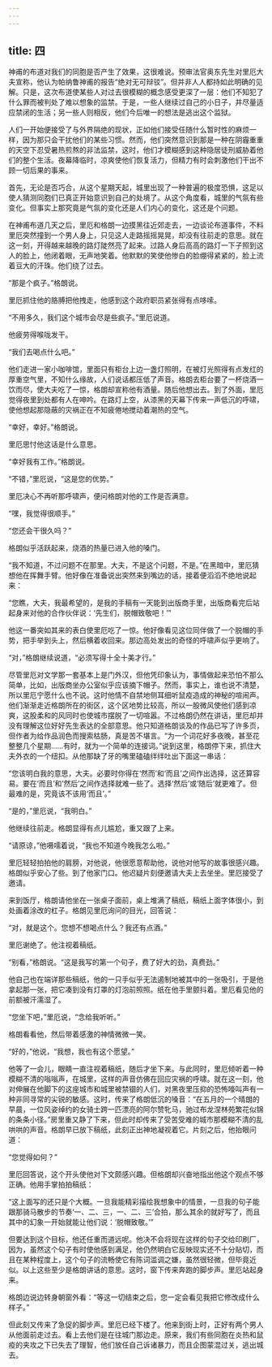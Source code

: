 ```yaml
---
---
---
```

title: 四
---



神甫的布道对我们的同胞是否产生了效果，这很难说。预审法官奥东先生对里厄大夫宣称，他认为帕纳鲁神甫的报告“绝对无可辩驳”。但并非人人都持如此明确的见解。只是，这次布道使某些人对过去很模糊的概念感受更深了一层：他们不知犯了什么罪而被判处了难以想象的监禁。于是，一些人继续过自己的小日子，并尽量适应禁闭的生活；另一些人则相反，他们今后唯一的想法是逃出这个监狱。

人们一开始便接受了与外界隔绝的现状，正如他们接受任随什么暂时性的麻烦一样，因为那只会干扰他们的某些习惯。然而，他们突然意识到那是一种在阴霾重重的天空下忍受暑热煎熬的非法监禁，这时，他们才模糊感到这种隐居徒刑威胁着他们的整个生活。夜幕降临时，凉爽使他们恢复活力，但精力有时会刺激他们干出不顾一切后果的事来。

首先，无论是否巧合，从这个星期天起，城里出现了一种普遍的极度恐惧，这足以使人猜测同胞们已真正开始意识到自己的处境了。从这个角度看，城里的气氛有些变化。但事实上那究竟是气氛的变化还是人们内心的变化，这还是个问题。

在神甫布道几天之后，里厄和格朗一边摸黑往近郊走去，一边谈论布道事件，不料里厄突然撞到一个男人身上，只见这人走路摇摇晃晃，却没有往前走的意思。就在这一刻，开得越来越晚的路灯陡然亮了起来。过路人身后高高的路灯一下子照到这人的脸上，他闭着眼，无声地笑着。他默默的笑使他惨白的脸绷得紧紧的，脸上流着豆大的汗珠。他们绕了过去。

“那是个疯子。”格朗说。

里厄抓住他的胳膊把他拽走，他感到这个政府职员紧张得有点哆嗦。

“不用多久，我们这个城市会尽是些疯子。”里厄说道。

他疲劳得喉咙发干。

“我们去喝点什么吧。”

他们走进一家小咖啡馆，里面只有柜台上边一盏灯照明，在被灯光照得有点发红的厚重空气里，不知什么缘故，人们说话都压低了声音。格朗去柜台要了一杯烧酒一饮而尽，使大夫吃了一惊，格朗却宣称他有酒量。随后他想出去。到了外面，里厄觉得夜里到处都有人在呻吟。在路灯上空，从漆黑的天幕下传来一声低沉的呼啸，使他想起那隐蔽的灾祸正在不知疲倦地搅动着潮热的空气。

“幸好，幸好。”格朗说。

里厄思忖他这话是什么意思。

“幸好我有工作。”格朗说。

“不错，”里厄说，“这是您的优势。”

里厄决心不再听那呼啸声，便问格朗对他的工作是否满意。

“嘿，我觉得很顺手。”

“您还会干很久吗？”

格朗似乎活跃起来，烧酒的热量已进入他的嗓门。

“我不知道，不过问题不在那里。大夫，不是这个问题，不是。”在黑暗中，里厄猜想他在挥舞手臂。他好像在准备说出突然来到嘴边的话，接着便滔滔不绝地说起来：

“您瞧，大夫，我最希望的，是我的手稿有一天能到出版商手里，出版商看完后站起身来对他的合作伙伴说：‘先生们，脱帽致敬吧！’”

他这一番突如其来的表白使里厄吃了一惊。他好像看见这位同伴做了一个脱帽的手势，把手举到头上，然后横着收回来。那边高处发出的奇怪的呼啸声似乎更响了。

“对，”格朗继续说道，“必须写得十全十美才行。”

尽管里厄对文学那一套基本上是门外汉，但他凭印象认为，事情做起来恐怕不那么简单，比如，出版商坐办公室似乎应该摘下帽子。然而，事实上，谁也说不清楚，所以里厄宁愿什么也不说。这时他情不自禁地侧耳细听鼠疫造成的神秘的喧闹声。他们渐渐走近格朗所在的街区，这个区地势比较高，所以一股微风使他们感到凉爽，这股柔和的风同时也使城市摆脱了一切喧嚣。不过格朗仍然在讲话，里厄却并没有理解这位好好先生表达的全部意思。他只知道格朗谈及的作品已写了许多页，但作者为给作品润色而搜索枯肠，真是苦不堪言。“为一个词花好多夜晚，甚至花整整几个星期……有时，就为一个简单的连接词。”说到这里，格朗停下来，抓住大夫外衣的一个纽扣。从他那缺了牙的嘴里磕磕绊绊吐出下面这一串话：

“您该明白我的意思，大夫。必要时你得在‘然而’和‘而且’之间作出选择，这还算容易。要在‘而且’和‘然后’之间作选择就难一些了。选择‘然后’或‘随后’就更难了。但最难的是，究竟该不该用‘而且’。”

“是的，”里厄说，“我明白。”

他继续往前走。格朗显得有点儿尴尬，重又跟了上来。

“请原谅，”他嗫嚅着说，“我也不知道今晚我怎么啦。”

里厄轻轻拍拍他的肩膀，对他说，他很愿意帮助他，说他对他写的故事很感兴趣。格朗似乎安心了些。到了他家门口。他迟疑片刻便邀请大夫上去坐坐。里厄接受了邀请。

来到饭厅，格朗请他坐在一张桌子面前，桌上堆满了稿纸，稿纸上面字体很小，到处画着涂改的杠子。格朗见里厄询问的目光，回答说：

“对，就是这个。您想不想喝点什么？我还有点酒。”

里厄谢绝了。他注视着稿纸。

“别看，”格朗说。“这是我写的第一个句子，费了好大的劲，真费劲。”

他自己也在端详那些稿纸，他的一只手似乎无法遏制地被其中的一张吸引，于是他拿起那一张，把它凑到没有灯罩的灯泡前照照。纸在他手里颤抖着。里厄看见他的前额被汗濡湿了。

“您坐下吧，”里厄说，“念给我听听。”

格朗看看他，然后带着感激的神情微微一笑。

“好的，”他说，“我想，我也有这个愿望。”

他等了一会儿，眼睛一直注视着稿纸，随后才坐下来。与此同时，里厄倾听着一种模糊不清的嗡嗡声，在城里，这样的声音仿佛在回应灾祸的呼啸。就在这一刻，他对伸展在他脚下的这座城市和城里被禁锢的人们，对黑夜里压抑的恐怖嚎叫声有一种非同寻常的尖锐的敏感。这时，传来了格朗低沉的嗓音：“在五月的一个晴朗的早晨，一位风姿绰约的女骑士跨一匹漂亮的阿尔赞牝马，驰过布龙涅林苑繁花似锦的条条小径。”房里重又静了下来，但此时却传来了受苦受难的城市那模糊不清的乱哄哄的声音。格朗早已放下稿纸，此刻正出神地凝视着它。片刻之后，他抬眼问道：

“您觉得如何？”

里厄回答说，这个开头使他对下文颇感兴趣。但格朗却兴奋地指出他这个观点不够正确。他用手掌拍拍稿纸：

“这上面写的还只是个大概。一旦我能精彩描绘我想象中的情景，一旦我的句子能跟那骑马散步的节奏‘一、二、三，一、二、三’合拍，那么其余的就好写了，而且其中的幻象一开始就能让他们说：‘脱帽致敬。’”

但要达到这个目标，他还任重而道远呢。他决不会将现在这样的句子交给印刷厂，因为，虽然这个句子有时使他感到满足，他仍然明白它反映现实还不十分贴切，而且在某种程度上，这个句子的流畅使它有陈词滥调之嫌，虽然很轻微，但毕竟近似。以上这些至少是格朗讲话的意思。这时，窗下传来奔跑的脚步声。里厄站起身来。

格朗边说边转身朝窗外看：“等这一切结束之后，您一定会看见我把它修改成什么样子。”

但此刻又传来了急促的脚步声。里厄已经下楼了。他来到街上时，正好有两个男人从他面前走过去。看上去他们是在往城门那边走。原来，我们有些同胞在炎热和鼠疫的夹攻之下已失去了理智，他们放任自己诉诸暴力，而且企图蒙混过关，逃出城去。